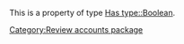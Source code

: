 This is a property of type [[Has type::Boolean]].
<noinclude>[[Category:Review accounts package]]</noinclude>
